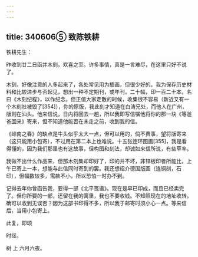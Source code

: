 ```yaml
---
---
---
```

title: 340606⑤ 致陈铁耕
---




铁耕先生：

昨收到廿二日函并木刻，欢喜之至。许多事情，真是一言难尽，在这里只好不说了。

木刻，好像注意的人多起来了，各处常见用为插画，但很少好的。我为保存历史材料和比较进步与否起见，想出一种不定期刊，或年刊，二十幅，印一百二十本，名曰《木刻纪程》，以作纪念。但正值大家走散的时候，收集很不容易（新近又有一个木刻社被毁了[354]），你的原版，我此刻才知道在白涛兄处，而他人在广州，版则在汕头。他来信说，日内将回去一趟，所以我即写信嘱他将你的那一块《等爸爸回来》寄来，但不知道他能否在未走之前，收到我的信。

《岭南之春》的缺点是牛头似乎太大一点，但可以用的，倘不费事，望将版寄来（这只能用小包寄），不过用在第二本上也难说。十五张连环图画[355]，我是看得懂的，因为我们那里也有这故事，但构图和刻法，却诚如来信所说，有些草率。

我做不出什么作品来，但那木刻集却印好了，印的并不坏，非锌板印者所能比，上午已寄上一本，想能与此信同时寄到的罢。我还想绍介德国版画（连铜刻，石印），但幅数较多，需款不小，所以恐怕一时办不到。

记得去年你曾函告我，要得一部《北平笺谱》。现在是早已印成，而且已经卖完了。但你所要的一部，还留在我的寓里，我也不要收钱。不知照现在的地址收转，确可以收到无误否？因为这部书印得不多，所以我于邮寄时须小心一点。等来信后，当用小包寄上。

此复，即颂

时绥。

树 上 六月六夜。